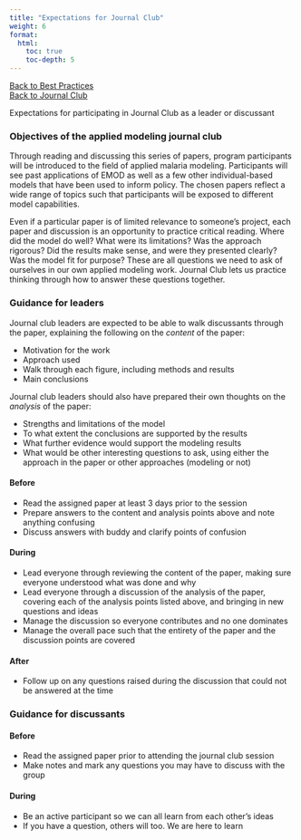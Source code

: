 ---
title: "Expectations for Journal Club"
weight: 6
format: 
  html: 
    toc: true
    toc-depth: 5
---
[[Back to Best Practices](../nu_team_best_practices.qmd)<br>[Back to Journal Club](../../../../resources/articles/journal_club.qmd)]{.aside}

Expectations for participating in Journal Club as a leader or discussant

### Objectives of the applied modeling journal club

Through reading and discussing this series of papers, program participants will be introduced to the field of applied malaria modeling. Participants will see past applications of EMOD as well as a few other individual-based models that have been used to inform policy. The chosen papers reflect a wide range of topics such that participants will be exposed to different model capabilities.

Even if a particular paper is of limited relevance to someone's project, each paper and discussion is an opportunity to practice critical reading. Where did the model do well? What were its limitations? Was the approach rigorous? Did the results make sense, and were they presented clearly? Was the model fit for purpose? These are all questions we need to ask of ourselves in our own applied modeling work. Journal Club lets us practice thinking through how to answer these questions together.

### Guidance for leaders

Journal club leaders are expected to be able to walk discussants through the paper, explaining the following on the *content* of the paper:  

* Motivation for the work  
* Approach used  
* Walk through each figure, including methods and results  
* Main conclusions  

Journal club leaders should also have prepared their own thoughts on the *analysis* of the paper:  

* Strengths and limitations of the model  
* To what extent the conclusions are supported by the results  
* What further evidence would support the modeling results  
* What would be other interesting questions to ask, using either the approach in the paper or other approaches (modeling or not)

#### Before

* Read the assigned paper at least 3 days prior to the session
* Prepare answers to the content and analysis points above and note anything confusing
* Discuss answers with buddy and clarify points of confusion

#### During

* Lead everyone through reviewing the content of the paper, making sure everyone understood what was done and why
* Lead everyone through a discussion of the analysis of the paper, covering each of the analysis points listed above, and bringing in new questions and ideas
* Manage the discussion so everyone contributes and no one dominates
* Manage the overall pace such that the entirety of the paper and the discussion points are covered

#### After

* Follow up on any questions raised during the discussion that could not be answered at the time

### Guidance for discussants

#### Before

* Read the assigned paper prior to attending the journal club session
* Make notes and mark any questions you may have to discuss with the group

#### During

* Be an active participant so we can all learn from each other's ideas
* If you have a question, others will too. We are here to learn
